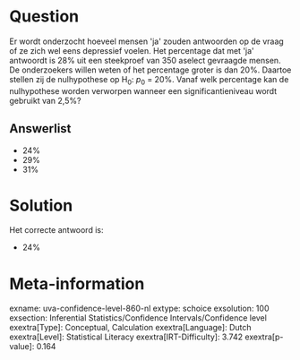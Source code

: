 Question
========

Er wordt onderzocht hoeveel mensen \'ja\' zouden antwoorden op de vraag
of ze zich wel eens depressief voelen. Het percentage dat met \'ja\'
antwoordt is 28% uit een steekproef van 350 aselect gevraagde mensen. De
onderzoekers willen weten of het percentage groter is dan 20%. Daartoe
stellen zij de nulhypothese op H~0~: *p*~0~ = 20%. Vanaf welk percentage
kan de nulhypothese worden verworpen wanneer een significantieniveau
wordt gebruikt van 2,5%?


Answerlist
----------

* 24%
* 29%
* 31%

Solution
========

Het correcte antwoord is: 

* 24%

Meta-information
================
exname: uva-confidence-level-860-nl
extype: schoice
exsolution: 100
exsection: Inferential Statistics/Confidence Intervals/Confidence level
exextra[Type]: Conceptual, Calculation
exextra[Language]: Dutch
exextra[Level]: Statistical Literacy
exextra[IRT-Difficulty]: 3.742
exextra[p-value]: 0.164
